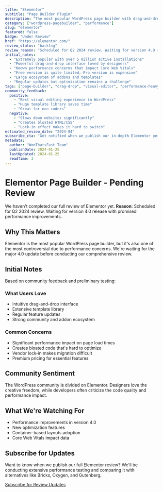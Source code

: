 ```yaml
---
title: "Elementor"
subtitle: "Page Builder Plugin"
description: "The most popular WordPress page builder with drag-and-drop functionality. While feature-rich, it's known for performance impacts."
category: ["wordpress-pagebuilder", "performance"]
slug: "elementor"
featured: false
badge: "Under Review"
href: "https://elementor.com/"
review_status: "backlog"
review_reason: "Scheduled for Q2 2024 review. Waiting for version 4.0 release with promised performance improvements."
initial_notes:
  - "Extremely popular with over 5 million active installations"
  - "Powerful drag-and-drop interface loved by designers"
  - "Known performance concerns that impact Core Web Vitals"
  - "Free version is quite limited, Pro version is expensive"
  - "Large ecosystem of addons and templates"
  - "Regular updates but optimization remains a challenge"
tags: ["page-builder", "drag-drop", "visual-editor", "performance-heavy"]
community_feedback:
  positive:
    - "Best visual editing experience in WordPress"
    - "Huge template library saves time"
    - "Great for non-coders"
  negative:
    - "Slows down websites significantly"
    - "Creates bloated HTML/CSS"
    - "Lock-in effect makes it hard to switch"
estimated_review_date: "2024-04"
subscribe_cta: "Get notified when we publish our in-depth Elementor performance analysis"
metadata:
  author: "WooThatsFast Team"
  publishDate: 2024-01-25
  lastUpdated: 2024-01-25
  readTime: 3
---
```


# Elementor Page Builder - Pending Review

We haven't completed our full review of Elementor yet. **Reason:** Scheduled for Q2 2024 review. Waiting for version 4.0 release with promised performance improvements.

## Why This Matters

Elementor is the most popular WordPress page builder, but it's also one of the most controversial due to performance concerns. We're waiting for the major 4.0 update before conducting our comprehensive review.

## Initial Notes

Based on community feedback and preliminary testing:

### What Users Love
- Intuitive drag-and-drop interface
- Extensive template library
- Regular feature updates
- Strong community and addon ecosystem

### Common Concerns
- Significant performance impact on page load times
- Creates bloated code that's hard to optimize
- Vendor lock-in makes migration difficult
- Premium pricing for essential features

## Community Sentiment

The WordPress community is divided on Elementor. Designers love the creative freedom, while developers often criticize the code quality and performance impact.

## What We're Watching For

- Performance improvements in version 4.0
- New optimization features
- Container-based layouts adoption
- Core Web Vitals impact data

## Subscribe for Updates

Want to know when we publish our full Elementor review? We'll be conducting extensive performance testing and comparing it with alternatives like Bricks, Oxygen, and Gutenberg.

[Subscribe for Review Updates](#subscribe)